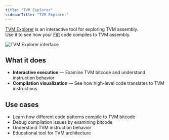 ```yaml
---
title: "TVM Explorer"
sidebarTitle: "TVM Explorer"
---
```


[TVM Explorer](https://tvm-explorer.netlify.app/) is an interactive tool for exploring TVM assembly.\
Use it to see how your [Fift](/language/fift) code compiles to TVM assembly.

![TVM Explorer interface](/resources/images/tvmexplorer.png)

## What it does

- **Interactive execution** — Examine TVM bitcode and understand instruction behavior
- **Compilation visualization** — See how high-level code translates to TVM instructions

## Use cases

- Learn how different code patterns compile to TVM bitcode
- Debug compilation issues by examining bitcode
- Understand TVM instruction behavior
- Educational tool for TVM architecture

